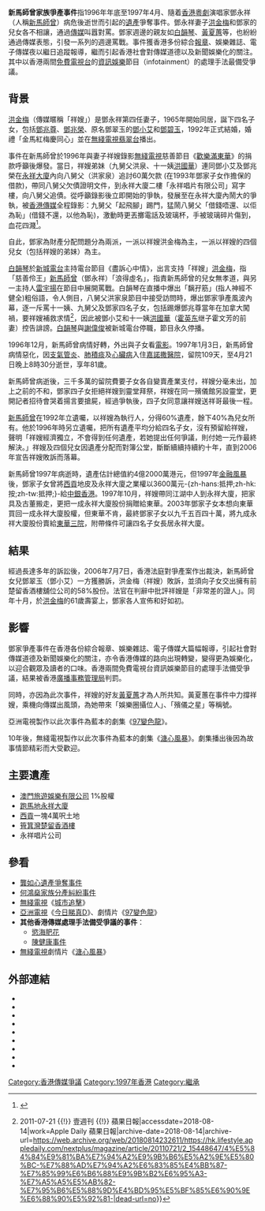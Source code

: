 '''新馬師曾家族爭產事件'''指1996年年底至1997年4月、隨着[[香港|香港]][[粵劇|粵劇]]演唱家鄧永祥（人稱[[新馬師曾|新馬師曾]]）病危後逝世而引起的[[遺產|遺產]]爭奪事件。鄧永祥妻子[[洪金梅|洪金梅]]和鄧家的兒女各不相讓，通過[[傳媒|傳媒]]叫囂對罵。鄧家週邊的親友如[[白韻琴|白韻琴]]、[[黃夏蕙|黃夏蕙]]等，也紛紛通過傳媒表態，引發一系列的週邊罵戰。事件獲香港多份綜合[[香港報紙|報章]]、娛樂雜誌、電子傳媒夜以繼日追蹤報導，繼而引起香港社會對傳媒道德以及新聞娛樂化的關注。其中以香港兩間[[香港電視廣播|免費電視台]]的[[資訊娛樂|資訊娛樂]]節目（infotainment）的處理手法最備受爭議。

==背景==
[[洪金梅|洪金梅]]（傳媒暱稱「祥嫂」）是鄧永祥第四任妻子，1965年開始同居，誕下四名子女，包括[[鄧兆尊|鄧兆尊]]、[[鄧兆榮|鄧兆榮]]、原名鄧翠玉的[[鄧小艾|鄧小艾]]和[[鄧碧玉|鄧碧玉]]，1992年正式結婚，婚禮「金馬紅梅慶同心」並在[[無綫電視|無綫電視]][[翡翠台|翡翠台]]播出。

事件在新馬師曾於1996年與妻子祥嫂錄影[[無綫電視|無綫電視]]慈善節目《[[歡樂滿東華|歡樂滿東華]]》的捐款呼籲後爆發。當日，祥嫂弟妹（九舅父洪泉、十一姨[[洪國華|洪國華]]）連同鄧小艾及鄧兆榮在[[永祥大廈|永祥大廈]]內向八舅父（洪家泉）追討60萬欠款 (在1993年鄧家子女作擔保的借款)，帶同八舅父欠債證明文件，到永祥大廈二樓「永祥唱片有限公司」寫字樓，向八舅父追債。從呼籲錄影後立即開始的爭執，發展至在永祥大廈內鬧大的爭執，被[[香港傳媒|香港傳媒]]全程錄影：九舅父「起飛腳」踢門，猛鬧八舅父「借錢唔還、以佢為恥」(借錢不還，以他為恥)，激動時更丟擲電話及玻璃杯，手被玻璃碎片傷到，血花四濺<ref>{{Cite web|url=https://hk.entertainment.appledaily.com/entertainment/daily/article/20070405/6973290|title=娛樂怪史鄧家爭產九舅父爆門釀血案|accessdate=2018-08-14|work=Apple Daily 蘋果日報|archive-date=2018-08-14|archive-url=https://web.archive.org/web/20180814232626/https://hk.entertainment.appledaily.com/entertainment/daily/article/20070405/6973290|dead-url=no}}</ref>。

自此，鄧家為財產分配問題分為兩派，一派以祥嫂洪金梅為主，一派以祥嫂的四個兒女（包括祥嫂的弟妹）為主。

[[白韻琴|白韻琴]]於[[新城電台|新城電台]]主持電台節目《盡訴心中情》，出言支持「祥嫂」[[洪金梅|洪金梅]]，指「慈善伶王」[[新馬師曾|新馬師曾]]（鄧永祥）「浪得虛名」，指責新馬師曾的兒女無孝道，與另一主持人[[雷宇揚|雷宇揚]]在節目中展開罵戰。白韻琴在直播中爆出「黐孖筋」(指人神經不健全)粗俗語，令人側目，八舅父洪家泉節目中接受訪問時，爆出鄧家爭產風波內幕，逐一斥罵十一姨、九舅父及鄧家四名子女，包括踢爆鄧兆尊當年在加拿大闖禍，要祥嫂補救求情<ref>{{Cite web|url=https://hk.lifestyle.appledaily.com/nextplus/magazine/article/20110721/2_15448647/4%E5%84%84%E9%81%BA%E7%94%A2%E9%9B%B6%E5%A2%9E%E5%80%BC-%E7%88%AD%E7%94%A2%E6%83%85%E4%BB%87-%E7%85%99%E6%B6%88%E9%9B%B2%E6%95%A3-%E7%A5%A5%E5%AB%82-%E7%95%B6%E5%88%9D%E4%BD%95%E5%BF%85%E6%90%9E%E6%88%90%E5%92%81-|title=4億遺產零增值　爭產情仇　煙消雲散　祥嫂：當初何必搞成咁！ {{!}} 2011-07-21 {{!}} 壹週刊 {{!}} 蘋果日報|accessdate=2018-08-14|work=Apple Daily 蘋果日報|archive-date=2018-08-14|archive-url=https://web.archive.org/web/20180814232611/https://hk.lifestyle.appledaily.com/nextplus/magazine/article/20110721/2_15448647/4%E5%84%84%E9%81%BA%E7%94%A2%E9%9B%B6%E5%A2%9E%E5%80%BC-%E7%88%AD%E7%94%A2%E6%83%85%E4%BB%87-%E7%85%99%E6%B6%88%E9%9B%B2%E6%95%A3-%E7%A5%A5%E5%AB%82-%E7%95%B6%E5%88%9D%E4%BD%95%E5%BF%85%E6%90%9E%E6%88%90%E5%92%81-|dead-url=no}}</ref>，因此被鄧小艾和十一姨[[洪國華|洪國華]]（[[霍英东|霍英东]]继子霍文芳的前妻）控告誹謗。[[白韻琴|白韻琴]]與[[謝偉俊|謝偉俊]]被新城電台停職，節目永久停播。

1996年12月，新馬師曾病情好轉，外出與子女看[[電影|電影]]。1997年1月3日，新馬師曾病情惡化，因[[支氣管炎|支氣管炎]]、[[肺積痰|肺積痰]]及[[心臟病|心臟病]]入住[[嘉諾撒醫院|嘉諾撒醫院]]，留院109天，至4月21日晚上8時30分逝世，享年81歲。

新馬師曾病逝後，三千多萬的留院費要子女各自變賣產業支付，祥嫂分毫未出，加上之前的不和，鄧家四子女拒絕祥嫂到靈堂拜祭，祥嫂在同一殯儀館另設靈堂，更開記者招待會哭着揚言要搶屍，經過爭執後，四子女同意讓祥嫂送祥哥最後一程。

[[新馬師曾|新馬師曾]]在1992年立遺囑，以祥嫂為執行人，分得60%遺產，餘下40%為兒女所有。他於1996年時另立遺囑，把所有遺產平均分給四名子女，沒有預留給祥嫂，聲明「祥嫂經濟獨立，不會得到任何遺產，若她提出任何爭議，則付她一元作最終解決。」祥嫂及四個兒女因遺產分配而對簿公堂，斷斷續續持續約十年，直到2006年宣告祥嫂敗訴而落幕。

新馬師曾1997年病逝時，遺產估計總值約4億2000萬港元，但1997年[[亚洲金融风暴|金融風暴]]後，鄧家子女曾將[[西貢區|西貢]]地皮及永祥大廈之業權以3600萬元-{zh-hans:抵押;zh-hk:按;zh-tw:抵押;}-給[[中銀香港|中銀香港]]。1997年10月，祥嫂帶同江湖中人到永祥大廈，把家具及古董搬走，更把一成永祥大廈股份捐贈給東華。2003年鄧家子女本想向東華買回一成永祥大廈股權，但東華不肯，最終鄧家子女以九千五百四十萬，將九成永祥大廈股份賣給[[東華三院|東華三院]]，附帶條件可讓四名子女長居永祥大廈。

== 結果 ==
經過長達多年的訴訟後，2006年7月7日，香港法庭對爭產案作出裁決，新馬師曾女兒鄧翠玉（鄧小艾）一方獲勝訴，洪金梅（祥嫂）敗訴，並須向子女交出擁有前楚留香酒樓舖位公司的58%股份。法官在判辭中批評祥嫂是「非常差的證人」。同年十月，於[[洪金梅|洪金梅]]的61歲壽宴上，鄧家各人宣佈和好如初。

== 影響 ==
鄧家爭產事件在香港各份綜合報章、娛樂雜誌、電子傳媒大篇幅報導，引起社會對傳媒道德及新聞娛樂化的關注，亦令香港傳媒的路向出現轉變，變得更為娛樂化，以迎合觀眾及讀者的口味。香港兩間免費電視台資訊娛樂節目的處理手法備受爭議，結果被香港[[廣播事務管理局|廣播事務管理局]]判罰。

同時，亦因為此次事件，祥嫂的好友[[黃夏蕙|黃夏蕙]]才為人所共知。黃夏蕙在事件中力撐祥嫂，乘機向傳媒出風頭，為她帶來「娛樂圈攝位人」、「殯儀之星」等稱號。

亞洲電視製作以此次事件為藍本的劇集《[[97變色龍|97變色龍]]》。

10年後，無綫電視製作以此次事件為藍本的劇集《[[溏心風暴|溏心風暴]]》。劇集播出後因為故事情節精彩而大受歡迎。

== 主要遺產 ==
* [[澳門旅遊娛樂有限公司|澳門旅遊娛樂有限公司]] 1%股權
* [[跑馬地|跑馬地]][[永祥大廈|永祥大廈]]
* [[西貢區|西貢]]一塊4萬呎土地
* [[筲箕灣|筲箕灣]][[楚留香酒樓|楚留香酒樓]]
* 永祥唱片公司

==參看==
* [[龔如心遺產爭奪事件|龔如心遺產爭奪事件]]
* [[何鴻燊家族分產糾紛事件|何鴻燊家族分產糾紛事件]]
* [[無綫電視|無綫電視]]《[[城市追擊|城市追擊]]》
* [[亞洲電視|亞洲電視]]《[[今日睇真D|今日睇真D]]》、劇情片《[[97變色龍|97變色龍]]》
* '''其他香港傳媒處理手法備受爭議的事件'''：
** [[慾海肥花|慾海肥花]]
** [[陳健康事件|陳健康事件]]
* [[無綫電視|無綫電視]]劇情片《[[溏心風暴|溏心風暴]]》

== 外部連結 ==
* {{cite news|author=Xelion Wan|url=http://www.geocities.com/Athens/Crete/4797/new_page_11.htm|title=新聞娛樂化——看香港報業的明天|publisher=Political Information Web of Hong Kong|accessdate=2005年12月6日|archiveurl=https://web.archive.org/web/20091020094803/http://geocities.com/Athens/Crete/4797/new_page_11.htm|archivedate=2009-10-20|deadurl=yes}}
* {{cite news|author=丹斯|url=http://www.rthk.org.hk/mediadigest/md9705/p7.html|title=鄧家風波在掀高潮　兩台抽調節目對撼|publisher=香港電台《傳媒透視》網站|accessdate=2005年12月6日|archive-date=2005年11月25日|archive-url=https://web.archive.org/web/20051125232004/http://www.rthk.org.hk/mediadigest/md9705/p7.html|dead-url=no}}
* {{cite news|author=丘曉艷|url=http://top10news.org/tchi/archive/06.html#08|title=慈善伶王逝世鄧家爭產風波|publisher=第6屆「全港中學生十大新聞選舉」新聞評述比賽季軍作品|year=1997年|deadurl=yes|archiveurl=https://web.archive.org/web/20070114210814/http://www.top10news.org/tchi/archive/06.html#08|archivedate=2007-01-14|accessdate=2005-12-06}}
* {{cite news|url=http://the-sun.orisun.com/channels/ent/20030517/20030517004744_0003.html|title=鄧兆尊發火：我有大把唔使賣永祥|publisher=香港《太陽報》|date=2003年5月17日|accessdate=2005年12月7日|archive-date=2016年4月14日|archive-url=https://web.archive.org/web/20160414211845/http://the-sun.orisun.com/channels/ent/20030517/20030517004744_0003.html|dead-url=no}}
* {{cite news|url=http://the-sun.orisun.com/channels/ent/20030815/20030815003913_0003.html|title=鄧兆尊$9,540萬賣永祥大廈|publisher=香港《太陽報》|date=2003年8月15日|accessdate=2005年12月6日|archive-date=2015年12月3日|archive-url=https://web.archive.org/web/20151203062953/http://the-sun.orisun.com/channels/ent/20030815/20030815003913_0003.html|dead-url=no}}
* {{cite journal zh|author=俞旭、黃煜|url=http://www.jour.nccu.edu.tw/Mcr/0055/11.html|title=市場強勢典範與傳媒的倫理道德——香港個案之研究|publisher=國立政治大學《新聞學研究》第55期|pages=224—243頁|access-date=2005-12-06|archive-date=2005-12-23|archive-url=https://web.archive.org/web/20051223005604/http://www.jour.nccu.edu.tw/Mcr/0055/11.html|dead-url=yes}}
* {{cite news|author=海星|url=http://www.66163.com/Fujian_w/news/fjqb/991224/3_11.html|title=无法凝聚的亲情——香港“豪门恩怨”启示录|publisher=《福建僑報》|date=1999年12月24日|access-date=2005-12-06|archive-url=https://web.archive.org/web/20040621214506/http://www.66163.com/fujian_w/news/fjqb/991224/3_11.html|archive-date=2004-06-21|dead-url=yes}}
* {{cite news|author=黃詠詩、楊凱珊|url=http://www.com.cuhk.edu.hk/ubeat/970313/13media.htm|title=爭產風波重訂新聞標準|publisher=香港中文大學學生雜誌《大學線》第13期|date=1997年3月13日|accessdate=2005年12月6日|archive-date=2005年1月12日|archive-url=https://web.archive.org/web/20050112080107/http://www.com.cuhk.edu.hk/ubeat/970313/13media.htm|dead-url=no}}
* {{cite news|url=http://life.mingpao.com/cfm/dailynews3b.cfm?File=20060708/nalgh/gha1.txt|title=祥嫂爭楚留香舖位敗訴 官指撒謊 騙祥哥簽轉讓書|publisher=明報|date=2006年7月8日|format=TXT|accessdate=2020年9月20日|archive-date=2016年4月14日|archive-url=https://web.archive.org/web/20160414212120/http://life.mingpao.com/cfm/dailynews3b.cfm?File=20060708%2Fnalgh%2Fgha1.txt|dead-url=no}}

[[Category:香港傳媒爭議|Category:香港傳媒爭議]]
[[Category:1997年香港|Category:1997年香港]]
[[Category:繼承|Category:繼承]]